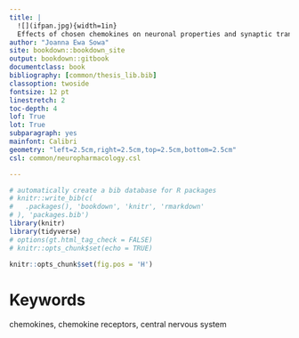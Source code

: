 ```yaml
--- 
title: |
  ![](ifpan.jpg){width=1in}  
  Effects of chosen chemokines on neuronal properties and synaptic transmission in central and basolateral complex of the rat amygdala
author: "Joanna Ewa Sowa"
site: bookdown::bookdown_site
output: bookdown::gitbook
documentclass: book
bibliography: [common/thesis_lib.bib]
classoption: twoside
fontsize: 12 pt
linestretch: 2
toc-depth: 4
lof: True
lot: True
subparagraph: yes
mainfont: Calibri
geometry: "left=2.5cm,right=2.5cm,top=2.5cm,bottom=2.5cm"
csl: common/neuropharmacology.csl

---
```


```r
# automatically create a bib database for R packages
# knitr::write_bib(c(
#   .packages(), 'bookdown', 'knitr', 'rmarkdown'
# ), 'packages.bib')
library(knitr)
library(tidyverse)
# options(gt.html_tag_check = FALSE)
# knitr::opts_chunk$set(echo = TRUE)

knitr::opts_chunk$set(fig.pos = 'H')
```


# Keywords{-}

chemokines, chemokine receptors, central nervous system 
